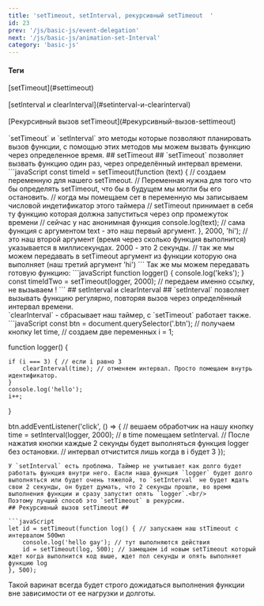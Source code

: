 ```yaml
---
title: 'setTimeout, setInterval, рекурсивный setTimeout  '
id: 23
prev: '/js/basic-js/event-delegation'
next: '/js/basic-js/animation-set-Interval'
category: 'basic-js'
---
```


<div className = 'mdHead'>

#### Теги 
<div className = 'tag_js'>[setTimeout](#settimeout)</div>  <br/>
<div className = 'tag_js'>[setInterval и clearInterval](#setinterval-и-clearinterval)</div>  <br/>
<div className = 'tag_js'>[Рекурсивный вызов setTimeout](#рекурсивный-вызов-settimeout)</div>  <br/>

</div>
`setTimeout` и `setInterval` это методы которые позволяют планировать вызов функции, с помощью этих методов мы можем вызвать функцию через определенное время.
## setTimeout ##
`setTimeout` позволяет вызвать функцию один раз, через определённый интервал времени.
```javaScript
const timeId = setTimeout(function (text) { // создаем переменную для нашего setTimeout.
    // Переменная нужна для того что бы  определять setTimeout, что бы в будущем мы могли бы его остановить.
    // когда мы помещаем сет в переменную мы записываем числовой индетификатор этого таймера 
    // setTimeout принимает в себя ту функцию которая должна запуститься через опр промежуток времени
    // сейчас у нас анонимная функция
    console.log(text); // сама функция с аргументом text - это наш первый аргумент.
}, 2000, 'hi'); // это наш второй аргумент (время через сколько функция выполнится) указывается в миллисекундах. 2000 - это 2 секунды.
// так же мы можем передавать в setTimeout аргумент из функции которую она выполняет (наш третий аргумент 'hi')
```
Так же мы можем передавать готовую функцию:
```javaScript
function logger() {
    console.log('keks');
}
const timeIdTwo = setTimeout(logger, 2000); // передаем именно ссылку, не вызываем !
```
## setInterval и clearInterval ##
`setInterval` позволяет вызывать функцию регулярно, повторяя вызов через определённый интервал времени.<br/>
`clearInterval` - сбрасывает наш таймер, с `setTimeout` работает также. <br/>
```javaScript
const btn = document.querySelector('.btn'); // получаем кнопку
let time, // создаем две переменных
    i = 1;

function logger() {

    if (i === 3) { // если i равно 3
        clearInterval(time); // отменяем интервал. Просто помещаем внутрь идентификатор.
    }
    console.log('hello');
    i++;

}


btn.addEventListener('click', () => { // вешаем обработчик на нашу кнопку
    time = setInterval(logger, 2000); // в time помещаем  setInterval.
    // После нажатия кнопки каждые 2 секунды будет выполняться функция logger без остановки.
    // интервал отчистится лишь когда в i будет 3
});
```
У `setInterval` есть проблема. Таймер не учитывает как долго будет работать функция внутри него. Еасли наша функция `logger` будет долго выполняться или будет очень тяжелой, то `setInterval` не будет ждать свои 2 секунды, он будет думать, что 2 секунды прошли, во время выполнения функции и сразу запустит опять `logger`.<br/>
Поэтому лучший способ это `setTimeout` в рекурсии.
## Рекурсивный вызов setTimeout ##

```javaScript                           
let id = setTimeout(function log() { // запускаем наш stTimeout с интервалом 500мл
    console.log('hello gay'); // тут выполняются действия
    id = setTimeout(log, 500); // замещаем id новым setTimeout который ждет когда выполнится код выше, ждет пол секунды и опять выполняет функцию log
}, 500);
```
Такой варинат всегда будет строго дожидаться выполнения функции вне зависимости от ее нагрузки и долготы.

